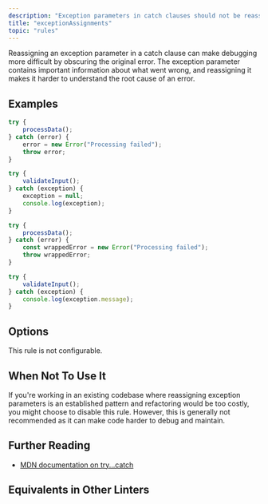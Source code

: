 ```yaml
---
description: "Exception parameters in catch clauses should not be reassigned."
title: "exceptionAssignments"
topic: "rules"
---
```



<RuleSummary plugin="ts" rule="exceptionAssignments" />

Reassigning an exception parameter in a catch clause can make debugging more difficult by obscuring the original error.
The exception parameter contains important information about what went wrong, and reassigning it makes it harder to understand the root cause of an error.

## Examples

<Tabs>
<TabItem label="❌ Incorrect">

```ts
try {
	processData();
} catch (error) {
	error = new Error("Processing failed");
	throw error;
}
```

```ts
try {
	validateInput();
} catch (exception) {
	exception = null;
	console.log(exception);
}
```

</TabItem>
<TabItem label="✅ Correct">

```ts
try {
	processData();
} catch (error) {
	const wrappedError = new Error("Processing failed");
	throw wrappedError;
}
```

```ts
try {
	validateInput();
} catch (exception) {
	console.log(exception.message);
}
```

</TabItem>
</Tabs>

## Options

This rule is not configurable.

## When Not To Use It

If you're working in an existing codebase where reassigning exception parameters is an established pattern and refactoring would be too costly, you might choose to disable this rule.
However, this is generally not recommended as it can make code harder to debug and maintain.

## Further Reading

- [MDN documentation on try...catch](https://developer.mozilla.org/en-US/docs/Web/JavaScript/Reference/Statements/try...catch)

## Equivalents in Other Linters

<RuleEquivalents pluginId="ts" ruleId="exceptionAssignments" />
